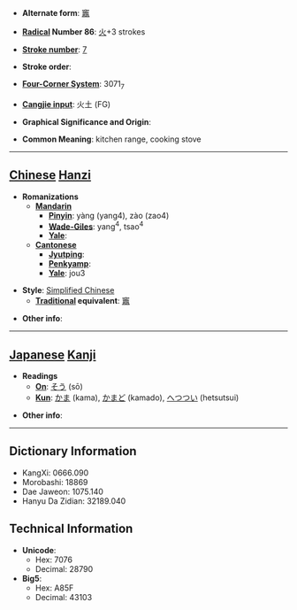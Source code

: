 * '''Alternate form''': [[竈]]

* '''[[Wiktionary:Chinese radical index| Radical]] Number 86''': [[Wiktionary:Chinese radical index 火|火]]+3 strokes

* '''[[Wiktionary:Chinese total strokes index|Stroke number]]''': [[Wiktionary:Chinese total strokes index 7|7]]

* '''Stroke order''': 

* '''[[Wiktionary:Chinese four corner index|Four-Corner System]]''': 3071<sub>7</sub>

* '''[[Wiktionary:Chinese Cangjie index|Cangjie input]]''': 火土 (FG)

* '''Graphical Significance and Origin''': 

* '''Common Meaning''': kitchen range, cooking stove

----

== [[Chinese]] [[Hanzi]] ==

* '''Romanizations'''
** '''[[Mandarin]]'''
*** '''[[Pinyin]]''': yàng (yang4), zào (zao4)
*** '''[[Wade-Giles]]''': yang<sup>4</sup>, tsao<sup>4</sup>
*** '''[[Yale]]''': 
** '''[[Cantonese]]'''
*** '''[[Jyutping]]''':
*** '''[[Penkyamp]]''': 
*** '''[[Yale]]''': jou3

* '''Style''': [[Simplified Chinese]] 
** '''[[Traditional Chinese|Traditional]] equivalent''': [[竈]]

* '''Other info''': 

----

== [[Japanese]] [[Kanji]] ==

* '''Readings'''
** '''[[On]]''': [[そう]] (sō)
** '''[[Kun]]''': [[かま]] (kama), [[かまど]] (kamado), [[へつつい]] (hetsutsui)

* '''Other info''':  

----

== Dictionary Information ==

* KangXi: 0666.090
* Morobashi: 18869
* Dae Jaweon: 1075.140
* Hanyu Da Zidian: 32189.040

== Technical Information ==

* '''Unicode''':
** Hex: 7076
** Decimal: 28790
* '''Big5''':
** Hex: A85F
** Decimal: 43103